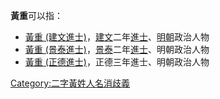 '''黃重'''可以指：
* [[黃重_(建文進士)|黃重 (建文進士)]]，[[建文|建文]]二年[[進士|進士]]、[[明朝|明朝]]政治人物
* [[黃重_(景泰進士)|黃重 (景泰進士)]]，[[景泰|景泰]]二年[[進士|進士]]、明朝政治人物
* [[黃重_(正德進士)|黃重 (正德進士)]]，正德三年進士、明朝政治人物
{{disambig}}

[[Category:二字黃姓人名消歧義|Category:二字黃姓人名消歧義]]